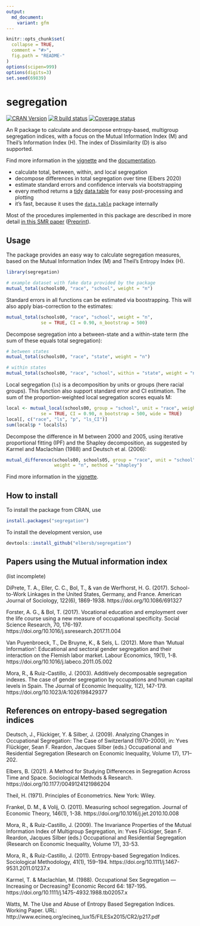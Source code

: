 ```yaml
---
output:
  md_document:
    variant: gfm
---
```


<!-- README.md is generated from README.Rmd. Please edit that file -->

```r
knitr::opts_chunk$set(
  collapse = TRUE,
  comment = "#>",
  fig.path = "README-"
)
options(scipen=999)
options(digits=3)
set.seed(69839)
```

# segregation

[![CRAN Version](https://www.r-pkg.org/badges/version/segregation)](https://CRAN.R-project.org/package=segregation)
[![R build status](https://github.com/elbersb/segregation/workflows/R-CMD-check/badge.svg)](https://github.com/elbersb/segregation/actions)
[![Coverage status](https://codecov.io/gh/elbersb/segregation/branch/master/graph/badge.svg)](https://codecov.io/github/elbersb/segregation?branch=master)


An R package to calculate and decompose entropy-based, multigroup segregation indices, with a focus
on the Mutual Information Index (M) and Theil's Information Index (H). The index of Dissimilarity (D) is also supported.

Find more information in the [vignette](https://elbersb.github.io/segregation/articles/segregation.html) and the [documentation](https://elbersb.de/segregation).

- calculate total, between, within, and local segregation
- decompose differences in total segregation over time (Elbers 2020)
- estimate standard errors and confidence intervals via bootstrapping
- every method returns a [tidy](https://vita.had.co.nz/papers/tidy-data.html) [data.table](https://rdatatable.gitlab.io/data.table/) for easy post-processing and plotting
- it's fast, because it uses the [`data.table`](https://rdatatable.gitlab.io/data.table/) package internally

Most of the procedures implemented in this package are described in more detail [in this SMR paper](https://journals.sagepub.com/doi/full/10.1177/0049124121986204) ([Preprint](https://osf.io/preprints/socarxiv/ya7zs/)).

## Usage

The package provides an easy way to calculate segregation measures, based on the Mutual Information Index (M) and Theil's Entropy Index (H).

```r
library(segregation)

# example dataset with fake data provided by the package
mutual_total(schools00, "race", "school", weight = "n")
```

Standard errors in all functions can be estimated via boostrapping. This will also
apply bias-correction to the estimates:

```r
mutual_total(schools00, "race", "school", weight = "n",
             se = TRUE, CI = 0.90, n_bootstrap = 500)
```

Decompose segregation into a between-state and a within-state term
(the sum of these equals total segregation):

```r
# between states
mutual_total(schools00, "race", "state", weight = "n")

# within states
mutual_total(schools00, "race", "school", within = "state", weight = "n")
```

Local segregation (`ls`) is a decomposition by units or groups (here racial groups).
This function also support standard error and CI estimation.
The sum of the proportion-weighted local segregation scores equals M:

```r
local <- mutual_local(schools00, group = "school", unit = "race", weight = "n",
             se = TRUE, CI = 0.90, n_bootstrap = 500, wide = TRUE)
local[, c("race", "ls", "p", "ls_CI")]
sum(local$p * local$ls)
```

Decompose the difference in M between 2000 and 2005,
using iterative proportional fitting (IPF) and the Shapley decomposition,
as suggested by Karmel and Maclachlan (1988) and Deutsch et al. (2006):

```r
mutual_difference(schools00, schools05, group = "race", unit = "school",
                  weight = "n", method = "shapley")
```

Find more information in the [vignette](https://elbersb.github.io/segregation/articles/segregation.html).

## How to install

To install the package from CRAN, use

```r
install.packages("segregation")
```

To install the development version, use

```r
devtools::install_github("elbersb/segregation")
```

## Papers using the Mutual information index

(list incomplete)

DiPrete, T. A., Eller, C. C., Bol, T., & van de Werfhorst, H. G. (2017). School-to-Work Linkages in the United States, Germany, and France. American Journal of Sociology, 122(6), 1869-1938. https://doi.org/10.1086/691327

Forster, A. G., & Bol, T. (2017). Vocational education and employment over the life course using a new measure of occupational specificity. Social Science Research, 70, 176-197. https://doi.org/10.1016/j.ssresearch.2017.11.004

Van Puyenbroeck, T., De Bruyne, K., & Sels, L. (2012). More than ‘Mutual Information’: Educational and sectoral gender segregation and their interaction on the Flemish labor market. Labour Economics, 19(1), 1-8. https://doi.org/10.1016/j.labeco.2011.05.002

Mora, R., & Ruiz-Castillo, J. (2003). Additively decomposable segregation indexes. The case of gender segregation by occupations and human capital levels in Spain. The Journal of Economic Inequality, 1(2), 147-179. https://doi.org/10.1023/A:1026198429377

## References on entropy-based segregation indices

Deutsch, J., Flückiger, Y. & Silber, J. (2009).
      Analyzing Changes in Occupational Segregation: The Case of Switzerland (1970–2000), in: Yves Flückiger, Sean F. Reardon, Jacques Silber (eds.) Occupational and Residential Segregation (Research on Economic Inequality, Volume 17), 171–202.

Elbers, B. (2021). A Method for Studying Differences in Segregation Across Time and Space. 
Sociological Methods & Research. https://doi.org/10.1177/0049124121986204

Theil, H. (1971). Principles of Econometrics. New York: Wiley.

Frankel, D. M., & Volij, O. (2011). Measuring school segregation. Journal of Economic Theory, 146(1), 1-38. https://doi.org/10.1016/j.jet.2010.10.008

Mora, R., & Ruiz-Castillo, J. (2009). The Invariance Properties of the Mutual Information Index of Multigroup Segregation, in: Yves Flückiger, Sean F. Reardon, Jacques Silber (eds.) Occupational and Residential Segregation (Research on Economic Inequality, Volume 17), 33-53.

Mora, R., & Ruiz-Castillo, J. (2011). Entropy-based Segregation Indices. Sociological Methodology, 41(1), 159–194. https://doi.org/10.1111/j.1467-9531.2011.01237.x

Karmel, T. & Maclachlan, M. (1988). Occupational Sex Segregation — Increasing or Decreasing? Economic Record 64: 187-195. https://doi.org/10.1111/j.1475-4932.1988.tb02057.x

Watts, M. The Use and Abuse of Entropy Based Segregation Indices. Working Paper. URL: http://www.ecineq.org/ecineq_lux15/FILESx2015/CR2/p217.pdf
